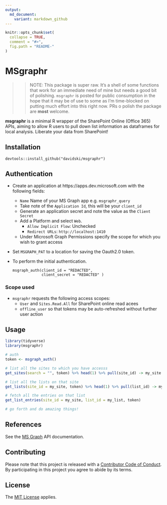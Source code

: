 ```yaml
---
output:
  md_document:
    variant: markdown_github
---
```


<!-- README.md is generated from README.Rmd. Please edit that file -->

```r
knitr::opts_chunk$set(
  collapse = TRUE,
  comment = "#>",
  fig.path = "README-"
)
```

# MSgraphr

>> NOTE: This package is super raw. It's a shell of some 
functions that work for an immediate need of mine but needs 
a good bit of polishing. `msgraphr` is posted for public 
consumption in the hope that it may be of use to some as 
I'm time-blocked on putting much effort into this right 
now. PRs  o polish the package are **most** welcome.

**msgraphr** is a minimal R wrapper of the SharePoint Online (Office 365) 
APIs, aiming to allow R users to pull down list information as dataframes for 
local analysis. Liberate your data from SharePoint!

## Installation


`devtools::install_github("davidski/msgraphr")`

## Authentication

* Create an application at https://apps.dev.microsoft.com with the following fields:
  + `Name` Name of your MS Graph app e.g. `msgraphr_query`
  + Take note of the `Application Id`, this will be your `client_id`
  + Generate an application secret and note the value as the `Client Secret`
  + Add a Platform and select `Web`.
    + `Allow Implicit Flow`: Unchecked
    + `Redirect URLs`: `http://localhost:1410`
  + Under Microsoft Graph Permissions specify the scope for which you wish to grant access
  
  
* Set `MSGRAPH_PAT` to a location for saving the Oauth2.0 token.

* To perform the initial authentication.
  ```
  msgraph_auth(client_id = "REDACTED", 
               client_secret = "REDACTED" )
  ```
  
### Scope used

* `msgraphr` requests the following access scopes:
  + `User` and `Sites.Read.All` for SharePoint online read acees
  + `offline_user` so that tokens may be auto-refreshed without further user action

## Usage

```r
library(tidyverse)
library(msgraphr)

# auth
token <- msgraph_auth()

# list all the sites to which you have accesss
get_sites(search = "", token) %>% head(1) %>% pull(site_id) -> my_site

# list all the lists on that site
get_lists(site_id = my_site, token) %>% head(1) %>% pull(list_id) -> my_list

# fetch all the entries on that list
get_list_entries(site_id = my_site, list_id = my_list, token)

# go forth and do amazing things!
```

## References

See the [MS Graph](https://developer.microsoft.com/en-us/graph/docs/concepts/overview) API documentation.

## Contributing

Please note that this project is released with a [Contributor Code of Conduct](CONDUCT.md). By participating in this project you agree to abide by its terms.

## License

The [MIT License](LICENSE) applies.
